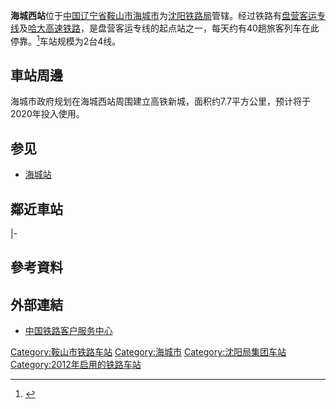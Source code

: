 {{expand|time=2014-04-02T03:19:51+00:00}}
{{Infobox China railway station
| 车站名称 = 海城西站
| 图片 = 
| 图片介绍 = 
| 其他名称 = 
| 英文名称 = Haichengxi Railway Station<ref>{{Cite web |url=http://news.sina.com.cn/o/2012-09-18/080725196193.shtml |title=铁道部:火车站名含"东西南北"统一改用拼音 |accessdate=2018-02-07 |archive-date=2017-07-30 |archive-url=https://web.archive.org/web/20170730073100/http://news.sina.com.cn/o/2012-09-18/080725196193.shtml |dead-url=no }}</ref><ref>{{cite journal |author=[[铁道部运输局|铁道部运输局]] |journal = 铁路客货运输专刊 |year=2012 |issue=4 |title = 关于明确铁路车站站名英文译法的通知 |id = 运营运调电[2012]1911号 |page = 6}}</ref>
| 车站代码 = 53502
| 电报码 = HXT
| 拼音码 = HCX
| 车站位置 = [[辽宁省|辽宁省]][[鞍山市|鞍山市]][[海城市|海城市]][[東四鎮|東四鎮]]二大堡村
| 坐标 = {{coord|40|54|45.82|N|122|39|14.19|E|display=inline,title|source:wikidata}}
| 归属 = [[沈阳铁路局|沈阳铁路局]]
| 线路 = [[盘营客运专线|盘营客运专线]]<br>[[哈大客运专线|哈大客运专线]]
| 车站等级 = 
| 月台数目 = 2
| 股道数目 = 
| 网站 = 
| tracks = 4
}}

'''海城西站'''位于[[中国|中国]][[辽宁省|辽宁省]][[鞍山市|鞍山市]][[海城市|海城市]]为[[沈阳铁路局|沈阳铁路局]]管辖。经过铁路有[[盘营客运专线|盘营客运专线]]及[[哈大高速铁路|哈大高速铁路]]，是盘营客运专线的起点站之一，每天约有40趟旅客列车在此停靠。<ref>{{Cite web |url=http://search.huochepiao.com/huochezhan/jieshao/3762.htm |title=海城西高铁站介绍 |accessdate=2016-12-29 |archive-date=2016-08-04 |archive-url=https://web.archive.org/web/20160804104741/http://search.huochepiao.com/huochezhan/jieshao/3762.htm |dead-url=no }}</ref>车站规模为2台4线。

==車站周邊==
海城市政府规划在海城西站周围建立高铁新城，面积约7.7平方公里，预计将于2020年投入使用。

== 参见 ==
* [[海城站|海城站]]
==鄰近車站==
{{start rail box|[[中国铁路|中国铁路]]}}
{{s-inop|[[盘锦站|盘锦站]]}}
{{s-line|[[盘营客运专线|盘营客运专线]]}}
{{Terminus}}
|-
{{s-inop|[[营口东站|营口东站]]|[[大连北站|大连北]]方向}}
{{s-line|[[哈大高速铁路|哈大高速铁路]]<br />← 38km 海城西站 39km →}}
{{s-inop|[[鞍山西站|鞍山西站]]|[[哈尔滨西站|哈尔滨西]]方向}}
{{end box}}
==參考資料==
{{reflist}}
==外部連結==
* [http://www.12306.cn/mormhweb/ 中国铁路客户服务中心] {{Wayback|url=http://www.12306.cn/mormhweb/ |date=20180205163941 }}
{{哈大客运专线}}
{{盘营客运专线}}
[[Category:鞍山市铁路车站|Category:鞍山市铁路车站]]
[[Category:海城市|Category:海城市]]
[[Category:沈阳局集团车站|Category:沈阳局集团车站]]
[[Category:2012年启用的铁路车站|Category:2012年启用的铁路车站]]